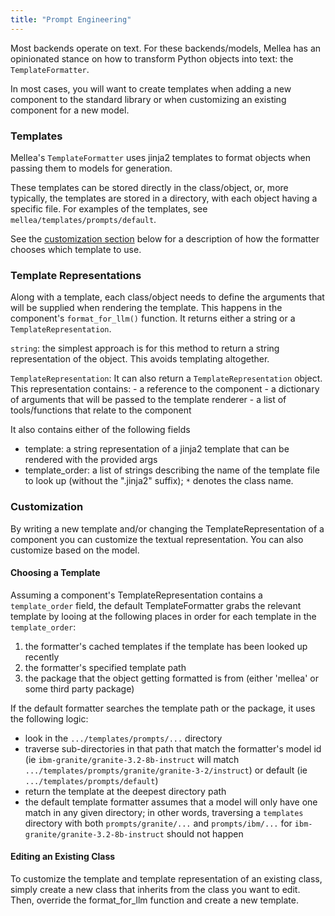 ```yaml
---
title: "Prompt Engineering"
---
```


Most backends operate on text. For these backends/models, Mellea has an opinionated stance on how to transform Python objects into text: the `TemplateFormatter`.

In most cases, you will want to create templates when adding a new component to the standard library or when customizing an existing component for a new model.

### Templates

Mellea's `TemplateFormatter` uses jinja2 templates to format objects when passing them to models for generation.

These templates can be stored directly in the class/object, or, more typically, the templates are stored in a directory, with each object having a specific file. For examples of the templates, see `mellea/templates/prompts/default`.

See the [customization section](#customization) below for a description of how the formatter chooses which template to use.

### Template Representations

Along with a template, each class/object needs to define the arguments that will be supplied when rendering the template. This happens in the component's `format_for_llm()` function. It returns either a string or a `TemplateRepresentation`.

`string`: the simplest approach is for this method to return a string representation of the object. This avoids templating altogether.

`TemplateRepresentation`: It can also return a `TemplateRepresentation` object.
This representation contains: - a reference to the component - a dictionary of arguments that will be passed to the template renderer - a list of tools/functions that relate to the component

It also contains either of the following fields

- template: a string representation of a jinja2 template that can be rendered with the provided args
- template_order: a list of strings describing the name of the template file to look up (without the ".jinja2" suffix); `*` denotes the class name.

### Customization

By writing a new template and/or changing the TemplateRepresentation of a component you can customize the textual representation. You can also customize based on the model.

#### Choosing a Template

Assuming a component's TemplateRepresentation contains a `template_order` field, the default TemplateFormatter grabs the relevant template by looing at the following places in order for each template in the `template_order`:

1. the formatter's cached templates if the template has been looked up recently
2. the formatter's specified template path
3. the package that the object getting formatted is from (either 'mellea' or some third party package)

If the default formatter searches the template path or the package, it uses the following logic:

- look in the `.../templates/prompts/...` directory
- traverse sub-directories in that path that match the formatter's model id (ie `ibm-granite/granite-3.2-8b-instruct` will match `.../templates/prompts/granite/granite-3-2/instruct`) or default (ie `.../templates/prompts/default`)
- return the template at the deepest directory path
- the default template formatter assumes that a model will only have one match in any given directory; in other words, traversing a `templates` directory with both `prompts/granite/...` and `prompts/ibm/...` for `ibm-granite/granite-3.2-8b-instruct` should not happen

#### Editing an Existing Class

To customize the template and template representation of an existing class, simply create a new class that inherits from the class you want to edit. Then, override the format_for_llm function and create a new template.
